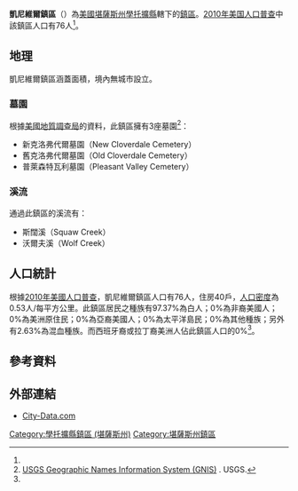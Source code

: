 {{noteTA
|G1=USState
|1=zh-hans:肖托夸; zh-hant:學托擴;
}}
{{Infobox settlement
|official_name = 凱尼維爾鎮區
|native_name = Caneyville Township
|settlement_type = 鎮區
|image_map = Map highlighting Caneyville Township, Chautauqua County, Kansas.svg
|map_caption = 凱尼維爾鎮區在學托擴縣的位置
|coordinates_display = inline,title
|coordinates_region = US-KS
|subdivision_type = [[世界政區索引|國家]]
|subdivision_name = [[美国|美国]]
|subdivision_type1 = [[美國行政區劃|州]]
|subdivision_name1 = [[堪薩斯州|堪薩斯州]]
|subdivision_type2 = [[堪薩斯州行政區劃|縣]]
|subdivision_name2 = [[學托擴縣_(堪薩斯州)|學托擴縣]]
|area_total_km2 = 144.12
|area_land_km2 = 142.78
|area_water_km2 = 1.34
|area_total_sq_mi =
|area_land_sq_mi =
|area_water_sq_mi =
|area_water_percent = 0.93
|population_as_of = [[2010年美国人口普查|2010]]
|population_footnotes = <ref name="Census 2010">{{cite web| url=http://factfinder2.census.gov| title=Race, Hispanic or Latino, Age, and Housing Occupancy: 2010 Census Redistricting Data, Caneyville township, Chautauqua County, Kansas| publisher=U.S. Census Bureau, American FactFinder 2| accessdate=2016-05-08| archive-date=2013-09-11| archive-url=https://web.archive.org/web/20130911234518/http://factfinder2.census.gov/| dead-url=no}}</ref>
|population_total = 76
|population_density_km2 = auto
|elevation_footnotes = 
|elevation_m = 316
|elevation_ft = 1037
|latd = 37
|latm = 15
|lats = 10
|latNS = N
|longd = 96
|longm = 27
|longs = 21
|longEW = W
|postal_code_type =
|postal_code = 
|blank_name = [[聯邦資料處理標準|FIPS編碼]]
|blank_info = 20-10425
|blank1_name = [[地名信息系统|GNIS]] ID
|blank1_info = [http://geonames.usgs.gov/pls/gnispublic/f?p=gnispq:3:::NO::P3_FID:0485518 0485518]
|website = 
|footnotes = 
}}

'''凱尼維爾鎮區'''（{{lang-en|'''Caneyville Township'''}}）為[[美國|美國]][[堪薩斯州|堪薩斯州]][[學托擴縣_(堪薩斯州)|學托擴縣]]轄下的[[行政鎮區|鎮區]]。[[2010年美国人口普查|2010年美国人口普查]]中該鎮區人口有76人<ref name="Census 2010"/>。

==地理==
凱尼維爾鎮區涵蓋面積{{convert|144.12|km2|sqmi}}，境內無城市設立。

===墓園===
根據[[美國地質調查局|美國地質調查局]]的資料，此鎮區擁有3座墓園<ref>[http://geonames.usgs.gov/domestic/index.html USGS Geographic Names Information System (GNIS)] {{Wayback|url=http://geonames.usgs.gov/domestic/index.html |date=20190428150204 }}. USGS.</ref>：
*新克洛弗代爾墓園（New Cloverdale Cemetery）
*舊克洛弗代爾墓園（Old Cloverdale Cemetery）
*普萊森特瓦利墓園（Pleasant Valley Cemetery）

===溪流===
通過此鎮區的溪流有：
*斯闊溪（Squaw Creek）
*沃爾夫溪（Wolf Creek）

==人口統計==
根據[[2010年美國人口普查|2010年美國人口普查]]，凱尼維爾鎮區人口有76人，住房40戶，[[人口密度|人口密度]]為0.53人/每平方公里。此鎮區居民之種族有97.37%為白人；0%為非裔美國人；0%為美洲原住民；0%為亞裔美國人；0%為太平洋島民；0%為其他種族；另外有2.63%為混血種族。而西班牙裔或拉丁裔美洲人佔此鎮區人口的0%<ref name="Census 2010"/>。

==參考資料==
{{reflist}}

==外部連結==
*[http://www.city-data.com/township/Caneyville-Chautauqua-KS.html City-Data.com]{{Wayback|url=http://www.city-data.com/township/Caneyville-Chautauqua-KS.html |date=20121021190111 }}

{{學托擴縣 (堪薩斯州)}}

{{DEFAULTSORT:Caneyville}}
[[Category:學托擴縣鎮區_(堪薩斯州)|Category:學托擴縣鎮區 (堪薩斯州)]]
[[Category:堪薩斯州鎮區|Category:堪薩斯州鎮區]]